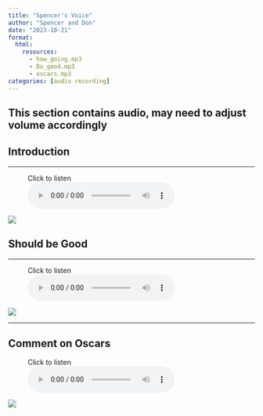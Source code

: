 ```yaml
---
title: "Spencer's Voice"
author: "Spencer and Don"
date: "2023-10-21"
format: 
  html:
    resources:
      - how_going.mp3
      - Do_good.mp3
      - oscars.mp3
categories: [audio recording]
---
```


::: callout-note
## This section contains audio, may need to adjust volume accordingly
:::

## Introduction

--- 

<figure>
<figcaption>Click to listen</figcaption>
<audio controls src="how_going.mp3">
        Your browser does not support the
        <code>audio</code> element.
</audio>
</figure>

![](tree.jpeg)

## Should be Good

---

<figure>
<figcaption>Click to listen</figcaption>
<audio controls src="Do_good.mp3">
        Your browser does not support the
        <code>audio</code> element.
</audio>
</figure>

![](mtn.jpeg)

---

## Comment on Oscars

<figure>
<figcaption>Click to listen</figcaption>
<audio controls src="oscars.mp3">
        Your browser does not support the
        <code>audio</code> element.
</audio>
</figure>

![](leaves.jpeg)

```{=html}
<script src="https://utteranc.es/client.js"
        repo="https://github.com/spencerirvinereed/blogComment"
        issue-term="pathname"
        theme="github-light"
        crossorigin="anonymous"
        async>
</script>
```
